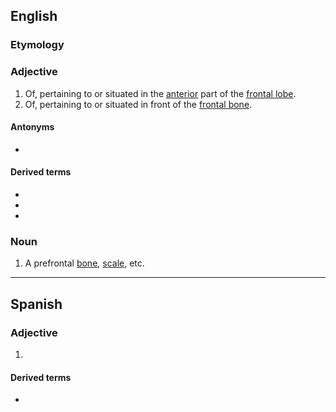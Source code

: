 {{also|préfrontal}}
==English==

===Etymology===
{{prefix|en|pre|frontal}}

===Adjective===
{{en-adj}}

# Of, pertaining to or situated in the [[anterior]] part of the [[frontal lobe]].
# Of, pertaining to or situated in front of the [[frontal bone]].

====Antonyms====
* {{l|en|postfrontal}}

====Derived terms====
* {{l|en|prefrontal cortex}}
* {{l|en|prefrontal lobotomy}}
* {{l|en|prefrontally}}

===Noun===
{{en-noun}}

# A prefrontal [[bone]], [[scale]], etc.

----

==Spanish==

===Adjective===
{{es-adj|pl=prefrontales}}

# {{l|en|prefrontal}}

====Derived terms====
* {{l|es|corteza prefrontal}}